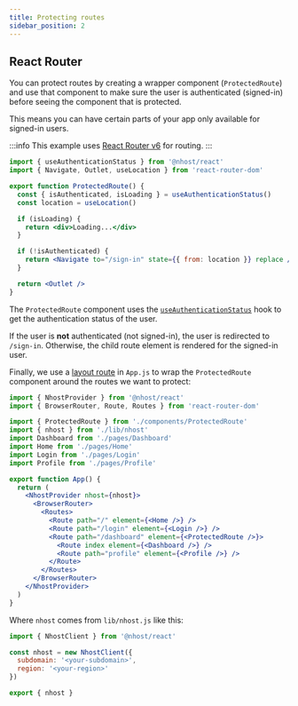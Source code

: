 ```yaml
---
title: Protecting routes
sidebar_position: 2
---
```


## React Router

You can protect routes by creating a wrapper component (`ProtectedRoute`) and use that component to make sure the user is authenticated (signed-in) before seeing the component that is protected.

This means you can have certain parts of your app only available for signed-in users.

:::info
This example uses [React Router v6](https://reactrouter.com) for routing.
:::

```jsx title=src/components/ProtectedRoute.js
import { useAuthenticationStatus } from '@nhost/react'
import { Navigate, Outlet, useLocation } from 'react-router-dom'

export function ProtectedRoute() {
  const { isAuthenticated, isLoading } = useAuthenticationStatus()
  const location = useLocation()

  if (isLoading) {
    return <div>Loading...</div>
  }

  if (!isAuthenticated) {
    return <Navigate to="/sign-in" state={{ from: location }} replace />
  }

  return <Outlet />
}
```

The `ProtectedRoute` component uses the [`useAuthenticationStatus`](/reference/react/use-authentication-status) hook to get the authentication status of the user.

If the user is **not** authenticated (not signed-in), the user is redirected to `/sign-in`. Otherwise, the child route element is rendered for the signed-in user.

Finally, we use a [layout route](https://reactrouter.com/docs/en/v6/getting-started/concepts#layout-routes) in `App.js` to wrap the `ProtectedRoute` component around the routes we want to protect:

```jsx title=src/App.js
import { NhostProvider } from '@nhost/react'
import { BrowserRouter, Route, Routes } from 'react-router-dom'

import { ProtectedRoute } from './components/ProtectedRoute'
import { nhost } from './lib/nhost'
import Dashboard from './pages/Dashboard'
import Home from './pages/Home'
import Login from './pages/Login'
import Profile from './pages/Profile'

export function App() {
  return (
    <NhostProvider nhost={nhost}>
      <BrowserRouter>
        <Routes>
          <Route path="/" element={<Home />} />
          <Route path="/login" element={<Login />} />
          <Route path="/dashboard" element={<ProtectedRoute />}>
            <Route index element={<Dashboard />} />
            <Route path="profile" element={<Profile />} />
          </Route>
        </Routes>
      </BrowserRouter>
    </NhostProvider>
  )
}
```

Where `nhost` comes from `lib/nhost.js` like this:

```jsx title="src/lib/nhost.js"
import { NhostClient } from '@nhost/react'

const nhost = new NhostClient({
  subdomain: '<your-subdomain>',
  region: '<your-region>'
})

export { nhost }
```
